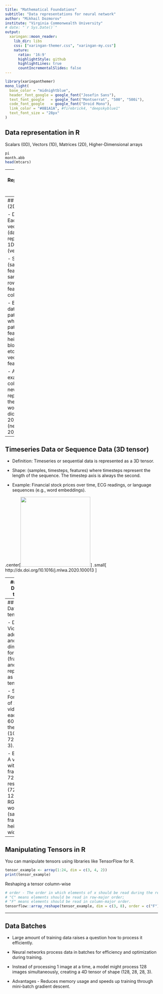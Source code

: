 ```yaml
---
title: "Mathematical Foundations"
subtitle: "Data representations for neural network"
author: "Mikhail Dozmorov"
institute: "Virginia Commonwealth University"
# date: "`r Sys.Date()`"
output:
  xaringan::moon_reader:
    lib_dir: libs
    css: ["xaringan-themer.css", "xaringan-my.css"]
    nature:
      ratio: '16:9'
      highlightStyle: github
      highlightLines: true
      countIncrementalSlides: false
---
```


```r
library(xaringanthemer)
mono_light(
  base_color = "midnightblue",
  header_font_google = google_font("Josefin Sans"),
  text_font_google   = google_font("Montserrat", "500", "500i"),
  code_font_google   = google_font("Droid Mono"),
  link_color = "#8B1A1A", #firebrick4, "deepskyblue1"
  text_font_size = "28px"
)
```

## Data representation in R

Scalars (0D), Vectors (1D), Matrices (2D), Higher-Dimensional arrays

```r
pi
month.abb
head(mtcars)
```

---
## Data Representations for Neural Networks

- Neural networks process and learn from data in the form of tensors.

- Tensors have dimensions: Scalars (0D), Vectors (1D), Matrices (2D), Higher-Dimensional Tensors

- Key Attributes of Tensors
  - **Rank (Order)** - Number of axes or dimensions (e.g., scalar = 0D, vector = 1D, matrix = 2D).
  - **Data Type (dtype)** - Type of data contained, e.g., float32, int32, character.

<!--
## Vectors (1D Tensors)

- **Vector** is a 1-dimensional tensor (1D tensor), representing a sequence of values. 
   - Example - A list of temperatures over a week, e.g., [25.3, 24.8, 26.1, 23.4].

```r
month.abb
```

## Matrices (2D Tensors)

- **Matrix** is a 2-dimensional tensor (2D tensor), representing a table of numbers, organized in rows and columns.
   - Example: A grayscale image where each pixel intensity is stored in a 2D matrix, e.g., 28x28 pixel image.

```r
head(mtcars)
```

## 3D Tensors and Higher-Dimensional Tensors

- **Tensors** can extend to 3D and higher dimensions. These tensors are used to represent more complex data structures.
   - Example: 3D tensor - A color image with RGB channels, e.g., (height, width, channels) = (28, 28, 3).
   - Example: 4D tensor - A batch of images, e.g., (batch_size, height, width, channels) = (32, 28, 28, 3).

## Real-World Examples of Data Tensors

- Vector Data: Examples include tabular data (e.g., financial data), represented as a 2D tensor of shape (samples, features).

- Time Series Data (Sequence Data): Stock prices, heartbeats, or weather patterns are sequences of values over time, represented as 3D tensors (samples, timesteps, features).

- Image Data: Grayscale or color images stored as 3D tensors (height, width, channels).

- Video Data: Videos represented as 5D tensors (samples, frames, height, width, channels).
-->

---
## Vector Data (2D tensor)

- Definition: Each sample in vector data (data point) is represented as a 1D tensor (vector).

- Shape: (samples, features) where samples are the rows and features are the columns.

- Example: A dataset of patient records where each patient's features (age, height, weight, blood pressure, etc.) form a vector (patient x feature).

- Another example: a collection of news articles represented by the counts of words from a dictionary of 20,000 words (news articles x 20,000 words).

---
## Timeseries Data or Sequence Data (3D tensor)

- Definition: Timeseries or sequential data is represented as a 3D tensor.

- Shape: (samples, timesteps, features) where timesteps represent the length of the sequence. The timestep axis is always the second.

- Example: Financial stock prices over time, ECG readings, or language sequences (e.g., word embeddings).

.center[<img src="img/timeseries_tensor.jpg" height=230>]
.small[ http://dx.doi.org/10.1016/j.mlwa.2020.100013 ]

---
## Image Data (4D tensor)

- Definition: Image data is typically represented as a 3D tensor.

- Shape: For a batch of 32 color images, the shape would be (32, height, width, 3).

- Example: A grayscale image is represented as (height, width, 1) and a color image as (height, width, 3).

.center[<img src="img/image_tensor.png" height=230>]
.small[ https://livebook.manning.com/concept/deep-learning/shape ]


---
## Video Data (5D tensor)

- Definition: Video data adds another dimension for time (frames) and is represented as a 5D tensor.

- Shape: For a batch of 10 videos, each with 60 frames, the shape is (10, 60, 720, 1280, 3).

- Example: A video file with 60 frames of 720p resolution (720, 1280) in RGB color would be (samples, frames, height, width, 3).

---
## Manipulating Tensors in R

You can manipulate tensors using libraries like TensorFlow for R.

```r
tensor_example <- array(1:24, dim = c(3, 4, 2))
print(tensor_example)
```

Reshaping a tensor column-wise

```r
# order	- The order in which elements of x should be read during the rearrangement. 
# "C" means elements should be read in row-major order; 
# "F" means elements should be read in column-major order.
tensorflow::array_reshape(tensor_example, dim = c(3, 8), order = c("F"))
```

---
## Data Batches

- Large amount of training data raises a question how to process it efficiently.

- Neural networks process data in batches for efficiency and optimization during training.

- Instead of processing 1 image at a time, a model might process 128 images simultaneously, creating a 4D tensor of shape (128, 28, 28, 3).

- Advantages - Reduces memory usage and speeds up training through mini-batch gradient descent.

